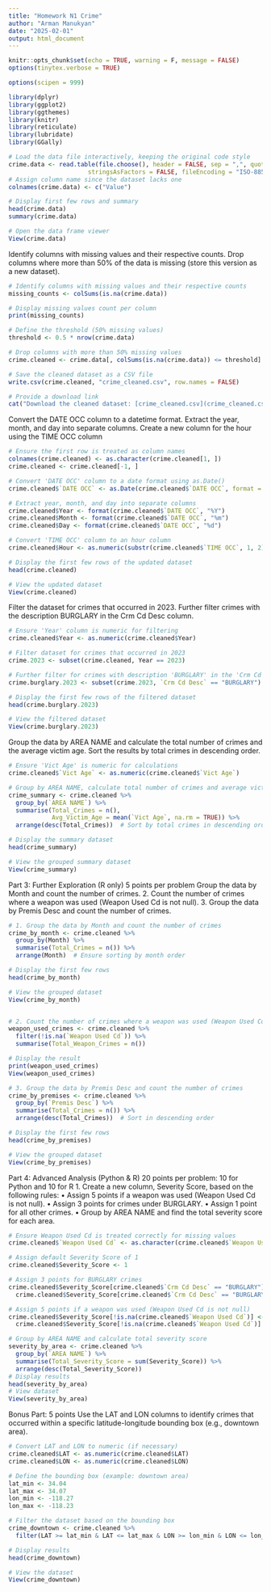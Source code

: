 ---
title: "Homework N1 Crime"
author: "Arman Manukyan"
date: "2025-02-01"
output: html_document
---

```{r setup, include=FALSE}
knitr::opts_chunk$set(echo = TRUE, warning = F, message = FALSE)
options(tinytex.verbose = TRUE)

options(scipen = 999)

library(dplyr)
library(ggplot2)
library(ggthemes)
library(knitr)
library(reticulate)
library(lubridate)
library(GGally)
```


```{r Loading a data file}
# Load the data file interactively, keeping the original code style
crime.data <- read.table(file.choose(), header = FALSE, sep = ",", quote = "\"", 
                      stringsAsFactors = FALSE, fileEncoding = "ISO-8859-1")
# Assign column name since the dataset lacks one
colnames(crime.data) <- c("Value")

# Display first few rows and summary
head(crime.data)
summary(crime.data)

# Open the data frame viewer
View(crime.data)

```
Identify columns with missing values and their respective counts. Drop columns where more than
50% of the data is missing (store this version as a new dataset).

```{r Identify and Remove Missing Values}
# Identify columns with missing values and their respective counts
missing_counts <- colSums(is.na(crime.data))

# Display missing values count per column
print(missing_counts)

# Define the threshold (50% missing values)
threshold <- 0.5 * nrow(crime.data)

# Drop columns with more than 50% missing values
crime.cleaned <- crime.data[, colSums(is.na(crime.data)) <= threshold]

# Save the cleaned dataset as a CSV file
write.csv(crime.cleaned, "crime_cleaned.csv", row.names = FALSE)

# Provide a download link
cat("Download the cleaned dataset: [crime_cleaned.csv](crime_cleaned.csv)")

```
Convert the DATE OCC column to a datetime format. Extract the year, month, and day into separate
columns. Create a new column for the hour using the TIME OCC column


```{r Convert and Extract Date-Time Components}
# Ensure the first row is treated as column names
colnames(crime.cleaned) <- as.character(crime.cleaned[1, ])
crime.cleaned <- crime.cleaned[-1, ]

# Convert 'DATE OCC' column to a date format using as.Date()
crime.cleaned$`DATE OCC` <- as.Date(crime.cleaned$`DATE OCC`, format = "%m/%d/%Y")

# Extract year, month, and day into separate columns
crime.cleaned$Year <- format(crime.cleaned$`DATE OCC`, "%Y")
crime.cleaned$Month <- format(crime.cleaned$`DATE OCC`, "%m")
crime.cleaned$Day <- format(crime.cleaned$`DATE OCC`, "%d")

# Convert 'TIME OCC' column to an hour column
crime.cleaned$Hour <- as.numeric(substr(crime.cleaned$`TIME OCC`, 1, 2))

# Display the first few rows of the updated dataset
head(crime.cleaned)

# View the updated dataset
View(crime.cleaned)

```
Filter the dataset for crimes that occurred in 2023. Further filter crimes with the description
BURGLARY in the Crm Cd Desc column.
```{r Filter Data for 2023 and BURGLARY Crimes}
# Ensure 'Year' column is numeric for filtering
crime.cleaned$Year <- as.numeric(crime.cleaned$Year)

# Filter dataset for crimes that occurred in 2023
crime.2023 <- subset(crime.cleaned, Year == 2023)

# Further filter for crimes with description 'BURGLARY' in the 'Crm Cd Desc' column
crime.burglary.2023 <- subset(crime.2023, `Crm Cd Desc` == "BURGLARY")

# Display the first few rows of the filtered dataset
head(crime.burglary.2023)

# View the filtered dataset
View(crime.burglary.2023)

```
Group the data by AREA NAME and calculate the total number of crimes and the average victim age.
Sort the results by total crimes in descending order.

```{r Group Data by AREA NAME and Analyze}

# Ensure 'Vict Age' is numeric for calculations
crime.cleaned$`Vict Age` <- as.numeric(crime.cleaned$`Vict Age`)

# Group by AREA NAME, calculate total number of crimes and average victim age
crime_summary <- crime.cleaned %>%
  group_by(`AREA NAME`) %>%
  summarise(Total_Crimes = n(),
            Avg_Victim_Age = mean(`Vict Age`, na.rm = TRUE)) %>%
  arrange(desc(Total_Crimes))  # Sort by total crimes in descending order

# Display the summary dataset
head(crime_summary)

# View the grouped summary dataset
View(crime_summary)

```

Part 3: Further Exploration (R only) 5 points per problem
Group the data by Month and count the number of crimes.
2. Count the number of crimes where a weapon was used (Weapon Used Cd is not null).
3. Group the data by Premis Desc and count the number of crimes.

```{r Group and Count Crimes by Month, Weapon Used, and Premises}
# 1. Group the data by Month and count the number of crimes
crime_by_month <- crime.cleaned %>%
  group_by(Month) %>%
  summarise(Total_Crimes = n()) %>%
  arrange(Month)  # Ensure sorting by month order

# Display the first few rows
head(crime_by_month)

# View the grouped dataset
View(crime_by_month)


# 2. Count the number of crimes where a weapon was used (Weapon Used Cd is not null)
weapon_used_crimes <- crime.cleaned %>%
  filter(!is.na(`Weapon Used Cd`)) %>%
  summarise(Total_Weapon_Crimes = n())

# Display the result
print(weapon_used_crimes)
View(weapon_used_crimes)

# 3. Group the data by Premis Desc and count the number of crimes
crime_by_premises <- crime.cleaned %>%
  group_by(`Premis Desc`) %>%
  summarise(Total_Crimes = n()) %>%
  arrange(desc(Total_Crimes))  # Sort in descending order

# Display the first few rows
head(crime_by_premises)

# View the grouped dataset
View(crime_by_premises)

```

Part 4: Advanced Analysis (Python & R) 20 points per problem: 10 for Python and 10 for R
1. Create a new column, Severity Score, based on the following rules:
• Assign 5 points if a weapon was used (Weapon Used Cd is not null).
• Assign 3 points for crimes under BURGLARY.
• Assign 1 point for all other crimes.
• Group by AREA NAME and find the total severity score for each area.

```{r Calculate Severity Score and Group by AREA NAME}
# Ensure Weapon Used Cd is treated correctly for missing values
crime.cleaned$`Weapon Used Cd` <- as.character(crime.cleaned$`Weapon Used Cd`)

# Assign default Severity Score of 1
crime.cleaned$Severity_Score <- 1

# Assign 3 points for BURGLARY crimes
crime.cleaned$Severity_Score[crime.cleaned$`Crm Cd Desc` == "BURGLARY"] <- 
  crime.cleaned$Severity_Score[crime.cleaned$`Crm Cd Desc` == "BURGLARY"] + 3

# Assign 5 points if a weapon was used (Weapon Used Cd is not null)
crime.cleaned$Severity_Score[!is.na(crime.cleaned$`Weapon Used Cd`)] <- 
  crime.cleaned$Severity_Score[!is.na(crime.cleaned$`Weapon Used Cd`)] + 5

# Group by AREA NAME and calculate total severity score
severity_by_area <- crime.cleaned %>%
  group_by(`AREA NAME`) %>%
  summarise(Total_Severity_Score = sum(Severity_Score)) %>%
  arrange(desc(Total_Severity_Score))
# Display results
head(severity_by_area)
# View dataset
View(severity_by_area)

```

Bonus Part: 5 points
Use the LAT and LON columns to identify crimes that occurred within a specific latitude-longitude bounding
box (e.g., downtown area).

```{r Filter Crimes by Latitude and Longitude}
# Convert LAT and LON to numeric (if necessary)
crime.cleaned$LAT <- as.numeric(crime.cleaned$LAT)
crime.cleaned$LON <- as.numeric(crime.cleaned$LON)

# Define the bounding box (example: downtown area)
lat_min <- 34.04
lat_max <- 34.07
lon_min <- -118.27
lon_max <- -118.23

# Filter the dataset based on the bounding box
crime_downtown <- crime.cleaned %>%
  filter(LAT >= lat_min & LAT <= lat_max & LON >= lon_min & LON <= lon_max)

# Display results
head(crime_downtown)

# View the dataset
View(crime_downtown)

```


















